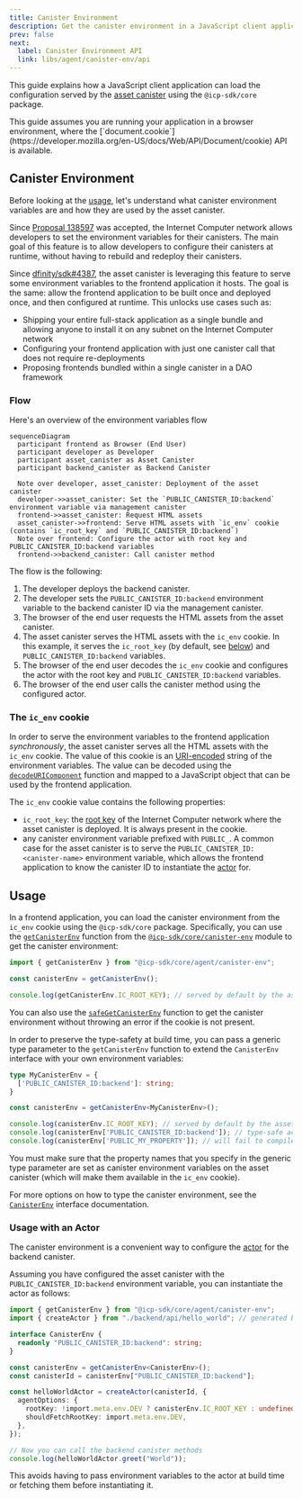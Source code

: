 ```yaml
---
title: Canister Environment
description: Get the canister environment in a JavaScript client application.
prev: false
next:
  label: Canister Environment API
  link: libs/agent/canister-env/api
---
```



This guide explains how a JavaScript client application can load the configuration served by the [asset canister](https://internetcomputer.org/docs/building-apps/frontends/using-an-asset-canister) using the `@icp-sdk/core` package.

<Aside>This guide assumes you are running your application in a browser environment, where the [`document.cookie`](https://developer.mozilla.org/en-US/docs/Web/API/Document/cookie) API is available.</Aside>

## Canister Environment

Before looking at the [usage](#usage), let's understand what canister environment variables are and how they are used by the asset canister.

Since [Proposal 138597](https://dashboard.internetcomputer.org/proposal/138597) was accepted, the Internet Computer network allows developers to set the environment variables for their canisters. The main goal of this feature is to allow developers to configure their canisters at runtime, without having to rebuild and redeploy their canisters.

Since [dfinity/sdk#4387](https://github.com/dfinity/sdk/pull/4387), the asset canister is leveraging this feature to serve some environment variables to the frontend application it hosts. The goal is the same: allow the frontend application to be built once and deployed once, and then configured at runtime. This unlocks use cases such as:

- Shipping your entire full-stack application as a single bundle and allowing anyone to install it on any subnet on the Internet Computer network
- Configuring your frontend application with just one canister call that does not require re-deployments
- Proposing frontends bundled within a single canister in a DAO framework

### Flow

Here's an overview of the environment variables flow

```mermaid
sequenceDiagram
  participant frontend as Browser (End User)
  participant developer as Developer
  participant asset_canister as Asset Canister
  participant backend_canister as Backend Canister

  Note over developer, asset_canister: Deployment of the asset canister
  developer->>asset_canister: Set the `PUBLIC_CANISTER_ID:backend` environment variable via management canister
  frontend->>asset_canister: Request HTML assets
  asset_canister->>frontend: Serve HTML assets with `ic_env` cookie (contains `ic_root_key` and `PUBLIC_CANISTER_ID:backend`)
  Note over frontend: Configure the actor with root key and PUBLIC_CANISTER_ID:backend variables
  frontend->>backend_canister: Call canister method
```

The flow is the following:

1. The developer deploys the backend canister.
2. The developer sets the `PUBLIC_CANISTER_ID:backend` environment variable to the backend canister ID via the management canister.
3. The browser of the end user requests the HTML assets from the asset canister.
4. The asset canister serves the HTML assets with the `ic_env` cookie. In this example, it serves the `ic_root_key` (by default, see [below](#the-ic_env-cookie)) and `PUBLIC_CANISTER_ID:backend` variables.
5. The browser of the end user decodes the `ic_env` cookie and configures the actor with the root key and `PUBLIC_CANISTER_ID:backend` variables.
6. The browser of the end user calls the canister method using the configured actor.

### The `ic_env` cookie

In order to serve the environment variables to the frontend application _synchronously_, the asset canister serves all the HTML assets with the `ic_env` cookie. The value of this cookie is an [URI-encoded](https://developer.mozilla.org/en-US/docs/Web/JavaScript/Reference/Global_Objects/encodeURIComponent) string of the environment variables. The value can be decoded using the [`decodeURIComponent`](https://developer.mozilla.org/en-US/docs/Web/JavaScript/Reference/Global_Objects/decodeURIComponent) function and mapped to a JavaScript object that can be used by the frontend application.

The `ic_env` cookie value contains the following properties:

- `ic_root_key`: the [root key](https://internetcomputer.org/docs/references/ic-interface-spec/#root-of-trust) of the Internet Computer network where the asset canister is deployed. It is always present in the cookie.
- any canister environment variable prefixed with `PUBLIC_`. A common case for the asset canister is to serve the `PUBLIC_CANISTER_ID:<canister-name>` environment variable, which allows the frontend application to know the canister ID to instantiate the [actor](https://js.icp.build/core/latest/libs/agent/api/classes/actor/) for.

## Usage

In a frontend application, you can load the canister environment from the `ic_env` cookie using the `@icp-sdk/core` package. Specifically, you can use the [`getCanisterEnv`](./libs/agent/canister-env/api/functions/getCanisterEnv.md) function from the [`@icp-sdk/core/canister-env`](./libs/agent/canister-env/api/index.md) module to get the canister environment:

```typescript
import { getCanisterEnv } from "@icp-sdk/core/agent/canister-env";

const canisterEnv = getCanisterEnv();

console.log(getCanisterEnv.IC_ROOT_KEY); // served by default by the asset canister
```

You can also use the [`safeGetCanisterEnv`](./libs/agent/canister-env/api/functions/safeGetCanisterEnv.md) function to get the canister environment without throwing an error if the cookie is not present.

In order to preserve the type-safety at build time, you can pass a generic type parameter to the `getCanisterEnv` function to extend the `CanisterEnv` interface with your own environment variables:

```typescript
type MyCanisterEnv = {
  ['PUBLIC_CANISTER_ID:backend']: string;
}

const canisterEnv = getCanisterEnv<MyCanisterEnv>();

console.log(canisterEnv.IC_ROOT_KEY); // served by default by the asset canister
console.log(canisterEnv['PUBLIC_CANISTER_ID:backend']); // type-safe access to the environment variable
console.log(canisterEnv['PUBLIC_MY_PROPERTY']); // will fail to compile
```

You must make sure that the property names that you specify in the generic type parameter are set as canister environment variables on the asset canister (which will make them available in the `ic_env` cookie).

For more options on how to type the canister environment, see the [`CanisterEnv`](./libs/agent/canister-env/api/interfaces/CanisterEnv.md) interface documentation.

### Usage with an Actor

The canister environment is a convenient way to configure the [actor](https://js.icp.build/core/latest/libs/agent/api/classes/actor/) for the backend canister.

Assuming you have configured the asset canister with the `PUBLIC_CANISTER_ID:backend` environment variable, you can instantiate the actor as follows:

```typescript
import { getCanisterEnv } from "@icp-sdk/core/agent/canister-env";
import { createActor } from "./backend/api/hello_world"; // generated by the https://js.icp.build/bindgen tool

interface CanisterEnv {
  readonly "PUBLIC_CANISTER_ID:backend": string;
}

const canisterEnv = getCanisterEnv<CanisterEnv>();
const canisterId = canisterEnv["PUBLIC_CANISTER_ID:backend"];

const helloWorldActor = createActor(canisterId, {
  agentOptions: {
    rootKey: !import.meta.env.DEV ? canisterEnv.IC_ROOT_KEY : undefined,
    shouldFetchRootKey: import.meta.env.DEV,
  },
});

// Now you can call the backend canister methods
console.log(helloWorldActor.greet("World"));
```

This avoids having to pass environment variables to the actor at build time or fetching them before instantiating it.
